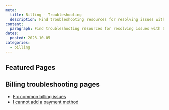 ```yaml
---
meta:
  title: Billing - Troubleshooting
  description: Find troubleshooting resources for resolving issues with Scaleway Billing.
content:
  paragraph: Find troubleshooting resources for resolving issues with Scaleway Billing.
dates:
  posted: 2023-10-05
categories:
  - billing
---
```


<ProductHeader
  productName="Billing troubleshooting"
  productLogo="accountBilling"
  description="Discover how to solve the most common issues with Scaleway billing"
/>

## Featured Pages

<Grid>
    <DefaultCard
      title="Billing FAQ"
      description="General info on Scaleway billing."
      url="/faq/billing/"
      label="See more"
    />
    <DefaultCard
      title="How to add a payment method"
      description="Guide to adding a payment method."
      url="/billing/how-to/add-payment-method/"
      label="See more"
    />
    <DefaultCard
      title="How to change your payment method"
      description="Update and manage your payment method."
      url="/billing/how-to/change-payment-method/"
      label="See more"
    />
</Grid>
<Grid>
    <DefaultCard
      title="How to change your billing information"
      description="Manage your billing information in the Scaleway console."
      url="/billing/how-to/change-billing-information/"
      label="See more"
    />
    <DefaultCard
      title="Reading an invoice"
      description="Learn more about the information displayed in a Scaleway invoice."
      url="/billing/additional-content/reading-an-invoice/"
      label="See more"
    />
</Grid>

## Billing troubleshooting pages

- [Fix common billing issues](/billing/troubleshooting/fix-common-billing-issues/)
- [I cannot add a payment method](/billing/troubleshooting/cannot-add-payment-method/)
